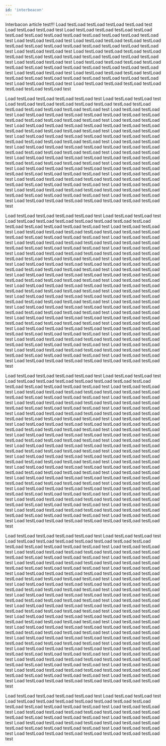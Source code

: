 ```yaml
---
id: 'interbeacon'
---
```


Interbacon article test!!! Load testLoad testLoad testLoad testLoad test Load testLoad testLoad test Load testLoad testLoad testLoad testLoad testLoad testLoad testLoad testLoad testLoad testLoad testLoad testLoad test Load testLoad testLoad test Load testLoad testLoad testLoad testLoad testLoad testLoad testLoad testLoad testLoad testLoad testLoad testLoad test Load testLoad testLoad test Load testLoad testLoad testLoad testLoad testLoad testLoad testLoad testLoad testLoad testLoad testLoad testLoad test Load testLoad testLoad test Load testLoad testLoad testLoad testLoad testLoad testLoad testLoad testLoad testLoad testLoad testLoad testLoad test Load testLoad testLoad test Load testLoad testLoad testLoad testLoad testLoad testLoad testLoad testLoad testLoad testLoad testLoad testLoad test Load testLoad testLoad test Load testLoad testLoad testLoad testLoad testLoad testLoad testLoad test

Load testLoad testLoad testLoad testLoad test Load testLoad testLoad test Load testLoad testLoad testLoad testLoad testLoad testLoad testLoad testLoad testLoad testLoad testLoad testLoad test Load testLoad testLoad test Load testLoad testLoad testLoad testLoad testLoad testLoad testLoad testLoad testLoad testLoad testLoad testLoad test Load testLoad testLoad test Load testLoad testLoad testLoad testLoad testLoad testLoad testLoad testLoad testLoad testLoad testLoad testLoad test Load testLoad testLoad test Load testLoad testLoad testLoad testLoad testLoad testLoad testLoad testLoad testLoad testLoad testLoad testLoad test Load testLoad testLoad test Load testLoad testLoad testLoad testLoad testLoad testLoad testLoad testLoad testLoad testLoad testLoad testLoad test Load testLoad testLoad test Load testLoad testLoad testLoad testLoad testLoad testLoad testLoad testLoad testLoad testLoad testLoad testLoad test Load testLoad testLoad test Load testLoad testLoad testLoad testLoad testLoad testLoad testLoad testLoad testLoad testLoad testLoad testLoad test Load testLoad testLoad test Load testLoad testLoad testLoad testLoad testLoad testLoad testLoad testLoad testLoad testLoad testLoad testLoad test Load testLoad testLoad test Load testLoad testLoad testLoad testLoad testLoad testLoad testLoad testLoad testLoad testLoad testLoad testLoad test Load testLoad testLoad test Load testLoad testLoad testLoad testLoad testLoad testLoad testLoad test

Load testLoad testLoad testLoad testLoad test Load testLoad testLoad test Load testLoad testLoad testLoad testLoad testLoad testLoad testLoad testLoad testLoad testLoad testLoad testLoad test Load testLoad testLoad test Load testLoad testLoad testLoad testLoad testLoad testLoad testLoad testLoad testLoad testLoad testLoad testLoad test Load testLoad testLoad test Load testLoad testLoad testLoad testLoad testLoad testLoad testLoad testLoad testLoad testLoad testLoad testLoad test Load testLoad testLoad test Load testLoad testLoad testLoad testLoad testLoad testLoad testLoad testLoad testLoad testLoad testLoad testLoad test Load testLoad testLoad test Load testLoad testLoad testLoad testLoad testLoad testLoad testLoad testLoad testLoad testLoad testLoad testLoad test Load testLoad testLoad test Load testLoad testLoad testLoad testLoad testLoad testLoad testLoad testLoad testLoad testLoad testLoad testLoad test Load testLoad testLoad test Load testLoad testLoad testLoad testLoad testLoad testLoad testLoad testLoad testLoad testLoad testLoad testLoad test Load testLoad testLoad test Load testLoad testLoad testLoad testLoad testLoad testLoad testLoad testLoad testLoad testLoad testLoad testLoad test Load testLoad testLoad test Load testLoad testLoad testLoad testLoad testLoad testLoad testLoad testLoad testLoad testLoad testLoad testLoad test Load testLoad testLoad test Load testLoad testLoad testLoad testLoad testLoad testLoad testLoad testLoad testLoad testLoad testLoad testLoad test Load testLoad testLoad test Load testLoad testLoad testLoad testLoad testLoad testLoad testLoad testLoad testLoad testLoad testLoad testLoad test Load testLoad testLoad test Load testLoad testLoad testLoad testLoad testLoad testLoad testLoad testLoad testLoad testLoad testLoad testLoad test Load testLoad testLoad test Load testLoad testLoad testLoad testLoad testLoad testLoad testLoad testLoad testLoad testLoad testLoad testLoad test Load testLoad testLoad test Load testLoad testLoad testLoad testLoad testLoad testLoad testLoad test

Load testLoad testLoad testLoad testLoad test Load testLoad testLoad test Load testLoad testLoad testLoad testLoad testLoad testLoad testLoad testLoad testLoad testLoad testLoad testLoad test Load testLoad testLoad test Load testLoad testLoad testLoad testLoad testLoad testLoad testLoad testLoad testLoad testLoad testLoad testLoad test Load testLoad testLoad test Load testLoad testLoad testLoad testLoad testLoad testLoad testLoad testLoad testLoad testLoad testLoad testLoad test Load testLoad testLoad test Load testLoad testLoad testLoad testLoad testLoad testLoad testLoad testLoad testLoad testLoad testLoad testLoad test Load testLoad testLoad test Load testLoad testLoad testLoad testLoad testLoad testLoad testLoad testLoad testLoad testLoad testLoad testLoad test Load testLoad testLoad test Load testLoad testLoad testLoad testLoad testLoad testLoad testLoad testLoad testLoad testLoad testLoad testLoad test Load testLoad testLoad test Load testLoad testLoad testLoad testLoad testLoad testLoad testLoad testLoad testLoad testLoad testLoad testLoad test Load testLoad testLoad test Load testLoad testLoad testLoad testLoad testLoad testLoad testLoad testLoad testLoad testLoad testLoad testLoad test Load testLoad testLoad test Load testLoad testLoad testLoad testLoad testLoad testLoad testLoad testLoad testLoad testLoad testLoad testLoad test Load testLoad testLoad test Load testLoad testLoad testLoad testLoad testLoad testLoad testLoad testLoad testLoad testLoad testLoad testLoad test Load testLoad testLoad test Load testLoad testLoad testLoad testLoad testLoad testLoad testLoad testLoad testLoad testLoad testLoad testLoad test Load testLoad testLoad test Load testLoad testLoad testLoad testLoad testLoad testLoad testLoad testLoad testLoad testLoad testLoad testLoad test Load testLoad testLoad test Load testLoad testLoad testLoad testLoad testLoad testLoad testLoad testLoad testLoad testLoad testLoad testLoad test Load testLoad testLoad test Load testLoad testLoad testLoad testLoad testLoad testLoad testLoad test

Load testLoad testLoad testLoad testLoad test Load testLoad testLoad test Load testLoad testLoad testLoad testLoad testLoad testLoad testLoad testLoad testLoad testLoad testLoad testLoad test Load testLoad testLoad test Load testLoad testLoad testLoad testLoad testLoad testLoad testLoad testLoad testLoad testLoad testLoad testLoad test Load testLoad testLoad test Load testLoad testLoad testLoad testLoad testLoad testLoad testLoad testLoad testLoad testLoad testLoad testLoad test Load testLoad testLoad test Load testLoad testLoad testLoad testLoad testLoad testLoad testLoad testLoad testLoad testLoad testLoad testLoad test Load testLoad testLoad test Load testLoad testLoad testLoad testLoad testLoad testLoad testLoad testLoad testLoad testLoad testLoad testLoad test Load testLoad testLoad test Load testLoad testLoad testLoad testLoad testLoad testLoad testLoad testLoad testLoad testLoad testLoad testLoad test Load testLoad testLoad test Load testLoad testLoad testLoad testLoad testLoad testLoad testLoad testLoad testLoad testLoad testLoad testLoad test Load testLoad testLoad test Load testLoad testLoad testLoad testLoad testLoad testLoad testLoad testLoad testLoad testLoad testLoad testLoad test Load testLoad testLoad test Load testLoad testLoad testLoad testLoad testLoad testLoad testLoad testLoad testLoad testLoad testLoad testLoad test Load testLoad testLoad test Load testLoad testLoad testLoad testLoad testLoad testLoad testLoad testLoad testLoad testLoad testLoad testLoad test Load testLoad testLoad test Load testLoad testLoad testLoad testLoad testLoad testLoad testLoad testLoad testLoad testLoad testLoad testLoad test Load testLoad testLoad test Load testLoad testLoad testLoad testLoad testLoad testLoad testLoad testLoad testLoad testLoad testLoad testLoad test Load testLoad testLoad test Load testLoad testLoad testLoad testLoad testLoad testLoad testLoad testLoad testLoad testLoad testLoad testLoad test Load testLoad testLoad test Load testLoad testLoad testLoad testLoad testLoad testLoad testLoad test

Load testLoad testLoad testLoad testLoad test Load testLoad testLoad test Load testLoad testLoad testLoad testLoad testLoad testLoad testLoad testLoad testLoad testLoad testLoad testLoad test Load testLoad testLoad test Load testLoad testLoad testLoad testLoad testLoad testLoad testLoad testLoad testLoad testLoad testLoad testLoad test Load testLoad testLoad test Load testLoad testLoad testLoad testLoad testLoad testLoad testLoad testLoad testLoad testLoad testLoad testLoad test Load testLoad testLoad test Load testLoad testLoad testLoad testLoad testLoad testLoad testLoad test